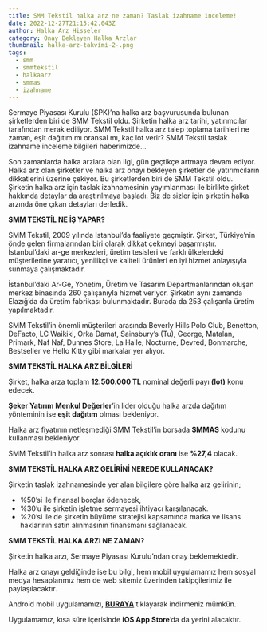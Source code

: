 ```yaml
---
title: SMM Tekstil halka arz ne zaman? Taslak izahname inceleme!
date: 2022-12-27T21:15:42.043Z
author: Halka Arz Hisseler
category: Onay Bekleyen Halka Arzlar
thumbnail: halka-arz-takvi̇mi̇-2-.png
tags:
  - smm
  - smmtekstil
  - halkaarz
  - smmas
  - izahname
---
```

Sermaye Piyasası Kurulu (SPK)’na halka arz başvurusunda bulunan şirketlerden biri de SMM Tekstil oldu. Şirketin halka arz tarihi, yatırımcılar tarafından merak ediliyor. SMM Tekstil halka arz talep toplama tarihleri ne zaman, eşit dağıtım mı oransal mı, kaç lot verir? SMM Tekstil taslak izahname inceleme bilgileri haberimizde…

Son zamanlarda halka arzlara olan ilgi, gün geçtikçe artmaya devam ediyor. Halka arz olan şirketler ve halka arz onayı bekleyen şirketler de yatırımcıların dikkatlerini üzerine çekiyor. Bu şirketlerden biri de SMM Tekstil oldu. Şirketin halka arz için taslak izahnamesinin yayımlanması ile birlikte şirket hakkında detaylar da araştırılmaya başladı. Biz de sizler için şirketin halka arzında öne çıkan detayları derledik.

**SMM TEKSTİL NE İŞ YAPAR?**

SMM Tekstil, 2009 yılında İstanbul’da faaliyete geçmiştir. Şirket, Türkiye’nin önde gelen firmalarından biri olarak dikkat çekmeyi başarmıştır. İstanbul’daki ar-ge merkezleri, üretim tesisleri ve farklı ülkelerdeki müşterilerine yaratıcı, yenilikçi ve kaliteli ürünleri en iyi hizmet anlayışıyla sunmaya çalışmaktadır. 

İstanbul’daki Ar-Ge, Yönetim, Üretim ve Tasarım Departmanlarından oluşan merkez binasında 260 çalışanıyla hizmet veriyor. Şirketin aynı zamanda Elazığ’da da üretim fabrikası bulunmaktadır. Burada da 253 çalışanla üretim yapılmaktadır.

SMM Tekstil’in önemli müşterileri arasında Beverly Hills Polo Club, Benetton,  DeFacto, LC Waikiki, Orka Damat, Sainsbury’s (Tu), George, Matalan, Primark, Naf Naf, Dunnes Store, La Halle, Nocturne, Devred, Bonmarche, Bestseller ve Hello Kitty gibi markalar yer alıyor.

**SMM TEKSTİL HALKA ARZ BİLGİLERİ**

Şirket, halka arza toplam **12.500.000 TL** nominal değerli payı **(lot)** konu edecek. 

**Şeker Yatırım Menkul Değerler**’in lider olduğu halka arzda dağıtım yönteminin ise **eşit dağıtım** olması bekleniyor. 

Halka arz fiyatının netleşmediği SMM Tekstil’in borsada **SMMAS** kodunu kullanması bekleniyor.

SMM Tekstil’in halka arz sonrası **halka açıklık oranı** ise **%27,4** olacak.

**SMM TEKSTİL HALKA ARZ GELİRİNİ NEREDE KULLANACAK?**

Şirketin taslak izahnamesinde yer alan bilgilere göre halka arz gelirinin;

* %50’si ile finansal borçlar ödenecek,
* %30’u ile şirketin işletme sermayesi ihtiyacı karşılanacak.
* %20’si ile de şirketin büyüme stratejisi kapsamında marka ve lisans haklarının satın alınmasının finansmanı sağlanacak.

**SMM TEKSTİL HALKA ARZI NE ZAMAN?**

Şirketin halka arzı, Sermaye Piyasası Kurulu’ndan onay beklemektedir.

Halka arz onayı geldiğinde ise bu bilgi, hem mobil uygulamamız hem sosyal medya hesaplarımız hem de web sitemiz üzerinden takipçilerimiz ile paylaşılacaktır.

Android mobil uygulamamızı, **[BURAYA](https://play.google.com/store/apps/details?id=com.halkaarzhaber.hisseler&hl=en&gl=TR)** tıklayarak indirmeniz mümkün. 

Uygulamamız, kısa süre içerisinde **iOS App Store**’da da yerini alacaktır.